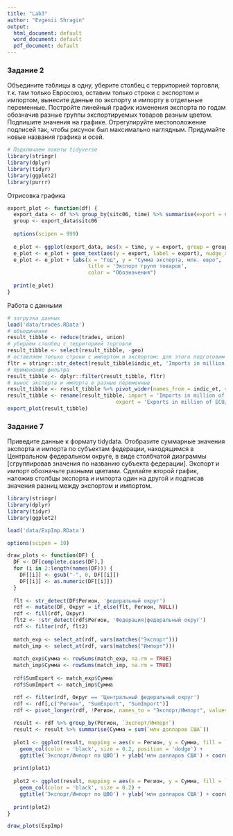 ---
title: "Lab3"
author: "Evgenii Shragin"
output:
  html_document: default
  word_document: default
  pdf_document: default
---

### Задание 2

Объедините таблицы в одну, уберите столбец с территорией торговли, т.к. там только Евросоюз, оставим только строки с экспортом и импортом, вынесите данные по экспорту и импорту в отдельные переменные. Постройте линейный график изменения экспорта по годам обозначив разные группы экспортируемых товаров разным цветом. Подпишите значения на графике. Отрегулируйте местоположение подписей так, чтобы рисунок был максимально наглядным. Придумайте новые названия графика и осей.

```{r warning=FALSE}
# Подключаем пакеты tidyverse
library(stringr)
library(dplyr)
library(tidyr)
library(ggplot2)
library(purrr)
```

Отрисовка графика

```{r warning=FALSE}
export_plot <- function(df) {
  export_data <- df %>% group_by(sitc06, time) %>% summarise(export = sum(export))
  group <- export_data$sitc06
  
  options(scipen = 999)
  
  e_plot <- ggplot(export_data, aes(x = time, y = export, group = group)) + geom_line(aes(color=sitc06)) + geom_point(aes(color=sitc06))
  e_plot <- e_plot + geom_text(aes(y = export, label = export), nudge_x = -50, nudge_y = -10000, size=1.25) 
  e_plot <- e_plot + labs(x = "Год", y = "Сумма экспорта, млн. евро", 
                          title = 'Экспорт групп товаров',
                          color = "Обозначения")
  
  print(e_plot)
}
```

Работа с данными

```{r warning=FALSE}
# загрузка данных
load('data/trades.RData')
# объединение
result_tibble <- reduce(trades, union)
# убираем столбец с территорией торговли
result_tibble <- select(result_tibble, -geo)
# оставляем только строки с импортом и экспортом: для этого подготовим фильтр
fltr = stringr::str_detect(result_tibble$indic_et, 'Imports in million of ECU/EURO|Exports in million of ECU/EURO')
# применение фильтра
result_tibble <- dplyr::filter(result_tibble, fltr)
# вынос экспорта и импорта в разные переменные
result_tibble <- result_tibble %>% pivot_wider(names_from = indic_et, values_from = values)
result_tibble <- rename(result_tibble, import = 'Imports in million of ECU/EURO',
                                   export = 'Exports in million of ECU/EURO')
export_plot(result_tibble)
```


### Задание 7

Приведите данные к формату tidydata. Отобразите суммарные значения экспорта и импорта по субъектам федерации, находящимся в Центральном федеральном округе, в виде столбчатой диаграммы [сгруппировав значения по названию субъекта федерации]. Экспорт и импорт обозначьте разными цветами. Сделайте второй график, наложив столбцы экспорта и импорта один на другой и подписав значения разниц между экспортом и импортом.

```{r warning=FALSE}
library(stringr)
library(dplyr)
library(tidyr)
library(ggplot2)
```

```{r warning=FALSE}
load('data/ExpImp.RData')

options(scipen = 10)

draw_plots <- function(DF) {
  DF <- DF[complete.cases(DF),]
  for (i in 2:length(names(DF))) {
    DF[[i]] <- gsub("-", 0, DF[[i]])
    DF[[i]] <- as.numeric(DF[[i]])
  }
  
  flt <- str_detect(DF$Регион, 'федеральный округ')
  rdf <- mutate(DF, Округ = if_else(flt, Регион, NULL))
  rdf <- fill(rdf, Округ)
  flt2 <- !str_detect(rdf$Регион, 'Федерация|федеральный округ')
  rdf <- filter(rdf, flt2)
  
  match_exp <- select_at(rdf, vars(matches("Экспорт")))
  match_imp <- select_at(rdf, vars(matches("Импорт")))
  
  match_exp$Сумма <- rowSums(match_exp, na.rm = TRUE)
  match_imp$Сумма <- rowSums(match_imp, na.rm = TRUE)
  
  rdf$SumExport <- match_exp$Сумма
  rdf$SumImport <- match_imp$Сумма

  rdf <- filter(rdf, Округ == 'Центральный федеральный округ')
  rdf <- rdf[,c("Регион", "SumExport", "SumImport")]
  rdf <- pivot_longer(rdf, !Регион, names_to = "Экспорт/Импорт", values_to = "млн долларов США")
  
  result <- rdf %>% group_by(Регион, `Экспорт/Импорт`) 
  result <- result %>% summarise(Сумма = sum(`млн долларов США`))
  
  plot1 <- ggplot(result, mapping = aes(x = Регион, y = Сумма, fill = `Экспорт/Импорт`)) +
    geom_col(color = 'black', size = 0.2, position = 'dodge') + 
    ggtitle('Экспорт/Импорт по ЦФО') + ylab('млн долларов США') + coord_flip()
  
  print(plot1)
  
  plot2 <- ggplot(result, mapping = aes(x = Регион, y = Сумма, fill = `Экспорт/Импорт`)) +
    geom_col(color = 'black', size = 0.2) + 
    ggtitle('Экспорт/Импорт по ЦФО') + ylab('млн долларов США') + coord_flip()
  
  print(plot2)
}
```

```{r warning=FALSE}
draw_plots(ExpImp)
```

